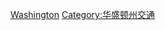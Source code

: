{{commonscat|Rail transportation in Washington (state)}}

[[Category:美國各州鐵路|Washington]]
[[Category:华盛顿州交通|Category:华盛顿州交通]]